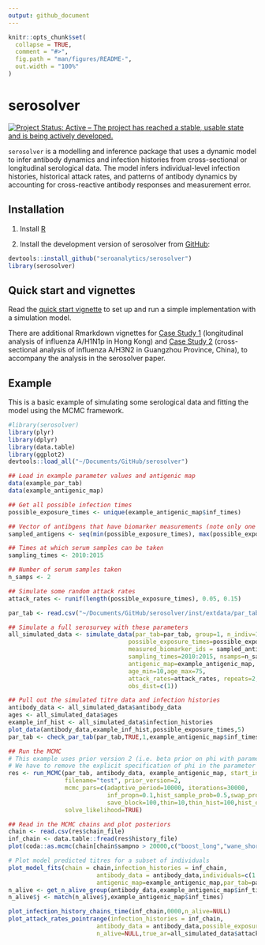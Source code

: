 ```yaml
---
output: github_document
---
```


<!-- README.md is generated from README.Rmd. Please edit that file -->

```r
knitr::opts_chunk$set(
  collapse = TRUE,
  comment = "#>",
  fig.path = "man/figures/README-",
  out.width = "100%"
)
```
# serosolver

[![Project Status: Active – The project has reached a stable, usable state and is being actively developed.](https://www.repostatus.org/badges/latest/active.svg)](https://www.repostatus.org/#active)


`serosolver` is a modelling and inference package that uses a dynamic model to infer antibody dynamics and infection histories from cross-sectional or longitudinal serological data. The model infers individual-level infection histories, historical attack rates, and patterns of antibody dynamics by accounting for cross-reactive antibody responses and measurement error.

## Installation
1. Install [R][r-project]

2. Install the development version of serosolver from [GitHub](https://github.com/seroanalytics/serosolver):

```r
devtools::install_github("seroanalytics/serosolver")
library(serosolver)
```
## Quick start and vignettes

Read the [quick start vignette][vignette-doc] to set up and run a simple implementation with a simulation model.

There are additional Rmarkdown vignettes for [Case Study 1][c1-vignette-doc] (longitudinal analysis of influenza A/H1N1p in Hong Kong) and [Case Study 2][c2-vignette-doc] (cross-sectional analysis of influenza A/H3N2 in Guangzhou Province, China), to accompany the analysis in the serosolver paper.

[r-project]: http://cran.r-project.org
[vignette-doc]: https://seroanalytics.github.io/serosolver/articles/serosolver-quick_start_guide.html
[c1-vignette-doc]: https://seroanalytics.github.io/serosolver/articles/cs1_vignette.html
[c2-vignette-doc]: https://seroanalytics.github.io/serosolver/articles/cs2_vignette.html

## Example

This is a basic example of simulating some serological data and fitting the model using the MCMC framework.

```r
#library(serosolver)
library(plyr)
library(dplyr)
library(data.table)
library(ggplot2)
devtools::load_all("~/Documents/GitHub/serosolver")

## Load in example parameter values and antigenic map
data(example_par_tab)
data(example_antigenic_map)

## Get all possible infection times
possible_exposure_times <- unique(example_antigenic_map$inf_times)

## Vector of antibgens that have biomarker measurements (note only one representative antigen per time)
sampled_antigens <- seq(min(possible_exposure_times), max(possible_exposure_times), by=2)

## Times at which serum samples can be taken
sampling_times <- 2010:2015

## Number of serum samples taken
n_samps <- 2

## Simulate some random attack rates
attack_rates <- runif(length(possible_exposure_times), 0.05, 0.15)

par_tab <- read.csv("~/Documents/GitHub/serosolver/inst/extdata/par_tab_base.csv")

## Simulate a full serosurvey with these parameters
all_simulated_data <- simulate_data(par_tab=par_tab, group=1, n_indiv=100,
                                  possible_exposure_times=possible_exposure_times,
                                  measured_biomarker_ids = sampled_antigens,
                                  sampling_times=2010:2015, nsamps=n_samps,
                                  antigenic_map=example_antigenic_map,
                                  age_min=10,age_max=75,
                                  attack_rates=attack_rates, repeats=2,
                                  obs_dist=c(1))

## Pull out the simulated titre data and infection histories
antibody_data <- all_simulated_data$antibody_data
ages <- all_simulated_data$ages
example_inf_hist <- all_simulated_data$infection_histories
plot_data(antibody_data,example_inf_hist,possible_exposure_times,5)
par_tab <- check_par_tab(par_tab,TRUE,1,example_antigenic_map$inf_times)

## Run the MCMC
# This example uses prior version 2 (i.e. beta prior on phi with parameters alpha, beta)
# We have to remove the explicit specification of phi in the parameter table
res <- run_MCMC(par_tab, antibody_data, example_antigenic_map, start_inf_hist=example_inf_hist,
                filename="test", prior_version=2,
                mcmc_pars=c(adaptive_period=10000, iterations=30000, 
                            inf_propn=0.1,hist_sample_prob=0.5,swap_propn=0.5,
                            save_block=100,thin=10,thin_hist=100,hist_opt=1),
                solve_likelihood=TRUE)

## Read in the MCMC chains and plot posteriors
chain <- read.csv(res$chain_file)
inf_chain <- data.table::fread(res$history_file)
plot(coda::as.mcmc(chain[chain$sampno > 20000,c("boost_long","wane_short","posterior_prob")]))

# Plot model predicted titres for a subset of individuals
plot_model_fits(chain = chain,infection_histories = inf_chain,
                         antibody_data = antibody_data,individuals=c(1:4),
                         antigenic_map=example_antigenic_map,par_tab=par_tab,orientation="cross-sectional")
n_alive <- get_n_alive_group(antibody_data,example_antigenic_map$inf_times,melt_dat=TRUE)
n_alive$j <- match(n_alive$j,example_antigenic_map$inf_times)

plot_infection_history_chains_time(inf_chain,0000,n_alive=NULL)
plot_attack_rates_pointrange(infection_histories = inf_chain,
                         antibody_data = antibody_data,possible_exposure_times=example_antigenic_map$inf_times,
                         n_alive=NULL,true_ar=all_simulated_data$attack_rates)



```
